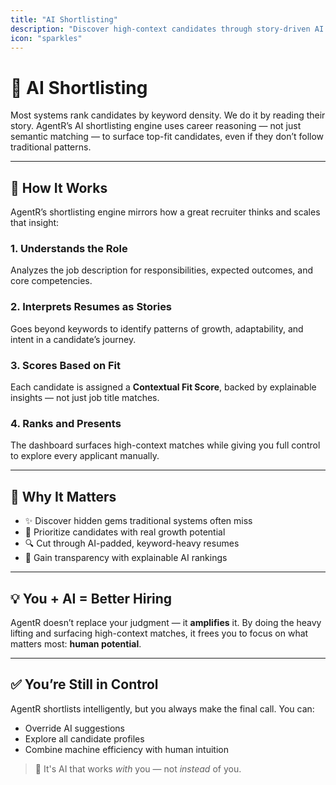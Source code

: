 ```yaml
---
title: "AI Shortlisting"
description: "Discover high-context candidates through story-driven AI ranking, not just keywords."
icon: "sparkles"
---
```


# 🤖 AI Shortlisting

Most systems rank candidates by keyword density. We do it by reading their story. AgentR’s AI shortlisting engine uses career reasoning — not just semantic matching — to surface top-fit candidates, even if they don’t follow traditional patterns.

---

## 🧠 How It Works

AgentR’s shortlisting engine mirrors how a great recruiter thinks and scales that insight:

### 1. Understands the Role
Analyzes the job description for responsibilities, expected outcomes, and core competencies.

### 2. Interprets Resumes as Stories
Goes beyond keywords to identify patterns of growth, adaptability, and intent in a candidate’s journey.

### 3. Scores Based on Fit
Each candidate is assigned a **Contextual Fit Score**, backed by explainable insights — not just job title matches.

### 4. Ranks and Presents
The dashboard surfaces high-context matches while giving you full control to explore every applicant manually.

---

## 🌟 Why It Matters

- ✨ Discover hidden gems traditional systems often miss  
- 🎯 Prioritize candidates with real growth potential  
- 🔍 Cut through AI-padded, keyword-heavy resumes  
- 🧾 Gain transparency with explainable AI rankings  

---

## 💡 You + AI = Better Hiring

AgentR doesn’t replace your judgment — it **amplifies** it. By doing the heavy lifting and surfacing high-context matches, it frees you to focus on what matters most: **human potential**.

---

## ✅ You’re Still in Control

AgentR shortlists intelligently, but you always make the final call. You can:

- Override AI suggestions  
- Explore all candidate profiles  
- Combine machine efficiency with human intuition  

> 🤝 It's AI that works *with* you — not *instead* of you.
